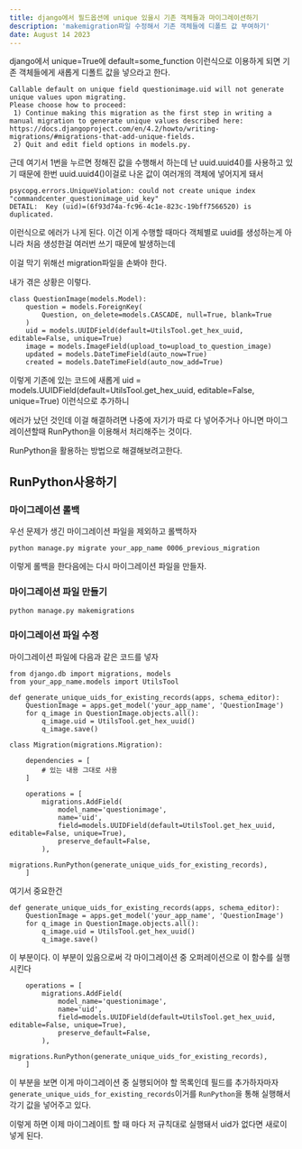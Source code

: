 ```yaml
---
title: django에서 필드옵션에 unique 있을시 기존 객체들과 마이그레이션하기
description: 'makemigration파일 수정해서 기존 객체들에 디폴트 값 부여하기'
date: August 14 2023
---
```


django에서 unique=True에 default=some_function 이런식으로 이용하게 되면 기존 객체들에게 새롭게 디폴트 값을 넣으라고 한다.

```
Callable default on unique field questionimage.uid will not generate unique values upon migrating.
Please choose how to proceed:
 1) Continue making this migration as the first step in writing a manual migration to generate unique values described here: https://docs.djangoproject.com/en/4.2/howto/writing-migrations/#migrations-that-add-unique-fields.
 2) Quit and edit field options in models.py.
```

근데 여기서 1번을 누르면 정해진 값을 수행해서 하는데 난 uuid.uuid4()를 사용하고 있기 때문에 한번 uuid.uuid4()이걸로 나온 값이 여러개의 객체에 넣어지게 돼서

```
psycopg.errors.UniqueViolation: could not create unique index "commandcenter_questionimage_uid_key"
DETAIL:  Key (uid)=(6f93d74a-fc96-4c1e-823c-19bff7566520) is duplicated.
```

이런식으로 에러가 나게 된다. 이건 이게 수행할 때마다 객체별로 uuid를 생성하는게 아니라 처음 생성한걸 여러번 쓰기 때문에 발생하는데

이걸 막기 위해선 migration파일을 손봐야 한다.

내가 겪은 상황은 이렇다.

```
class QuestionImage(models.Model):
    question = models.ForeignKey(
        Question, on_delete=models.CASCADE, null=True, blank=True
    )
    uid = models.UUIDField(default=UtilsTool.get_hex_uuid, editable=False, unique=True)
    image = models.ImageField(upload_to=upload_to_question_image)
    updated = models.DateTimeField(auto_now=True)
    created = models.DateTimeField(auto_now_add=True)
```

이렇게 기존에 있는 코드에 새롭게 uid = models.UUIDField(default=UtilsTool.get_hex_uuid, editable=False, unique=True) 이런식으로 추가하니

에러가 났던 것인데 이걸 해결하려면 나중에 자기가 따로 다 넣어주거나 아니면 마이그레이션할때 RunPython을 이용해서 처리해주는 것이다.

RunPython을 활용하는 방법으로 해결해보려고한다.

## RunPython사용하기

### 마이그레이션 롤백

우선 문제가 생긴 마이그레이션 파일을 제외하고 롤백하자

```
python manage.py migrate your_app_name 0006_previous_migration
```

이렇게 롤백을 한다음에는 다시 마이그레이션 파일을 만들자.

### 마이그레이션 파일 만들기

```
python manage.py makemigrations
```

### 마이그레이션 파일 수정

마이그레이션 파일에 다음과 같은 코드를 넣자

```
from django.db import migrations, models
from your_app_name.models import UtilsTool

def generate_unique_uids_for_existing_records(apps, schema_editor):
    QuestionImage = apps.get_model('your_app_name', 'QuestionImage')
    for q_image in QuestionImage.objects.all():
        q_image.uid = UtilsTool.get_hex_uuid()
        q_image.save()

class Migration(migrations.Migration):

    dependencies = [
        # 있는 내용 그대로 사용
    ]

    operations = [
        migrations.AddField(
            model_name='questionimage',
            name='uid',
            field=models.UUIDField(default=UtilsTool.get_hex_uuid, editable=False, unique=True),
            preserve_default=False,
        ),
        migrations.RunPython(generate_unique_uids_for_existing_records),
    ]

```

여기서 중요한건

```
def generate_unique_uids_for_existing_records(apps, schema_editor):
    QuestionImage = apps.get_model('your_app_name', 'QuestionImage')
    for q_image in QuestionImage.objects.all():
        q_image.uid = UtilsTool.get_hex_uuid()
        q_image.save()
```

이 부분이다. 이 부분이 있음으로써 각 마이그레이션 중 오퍼레이션으로 이 함수를 실행시킨다

```
    operations = [
        migrations.AddField(
            model_name='questionimage',
            name='uid',
            field=models.UUIDField(default=UtilsTool.get_hex_uuid, editable=False, unique=True),
            preserve_default=False,
        ),
        migrations.RunPython(generate_unique_uids_for_existing_records),
    ]
```

이 부분을 보면 이게 마이그레이션 중 실행되어야 할 목록인데 필드를 추가하자마자 `generate_unique_uids_for_existing_records`이거를 `RunPython`을 통해 실행해서 각기 값을 넣어주고 있다.

이렇게 하면 이제 마이그레이트 할 때 마다 저 규칙대로 실행돼서 uid가 없다면 새로이 넣게 된다.
